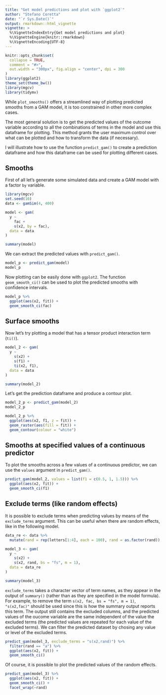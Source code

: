 ```yaml
---
title: "Get model predictions and plot with `ggplot2`"
author: "Stefano Coretta"
date: "`r Sys.Date()`"
output: rmarkdown::html_vignette
vignette: >
  %\VignetteIndexEntry{Get model predictions and plot}
  %\VignetteEngine{knitr::rmarkdown}
  %\VignetteEncoding{UTF-8}
---
```


```r
knitr::opts_chunk$set(
  collapse = TRUE,
  comment = "#>",
  out.width = "300px", fig.align = "center", dpi = 300
)
library(ggplot2)
theme_set(theme_bw())
library(mgcv)
library(tidymv)
```

While `plot_smooths()` offers a streamlined way of plotting predicted smooths from a GAM model, it is too constrained in other more complex cases.

The most general solution is to get the predicted values of the outcome variable according to all the combinations of terms in the model and use this dataframe for plotting.
This method grants the user maximum control over what can be plotted and how to transform the data (if necessary).

I will illustrate how to use the function `predict_gam()` to create a prediction dataframe and how this dataframe can be used for plotting different cases.

## Smooths

First of all let's generate some simulated data and create a GAM model with a factor `by` variable.

```r
library(mgcv)
set.seed(10)
data <- gamSim(4, 400)

model <- gam(
  y ~
    fac +
    s(x2, by = fac),
  data = data
)

summary(model)
```

We can extract the predicted values with `predict_gam()`.

```r
model_p <- predict_gam(model)
model_p
```

Now plotting can be easily done with `ggplot2`.
The function `geom_smooth_ci()` can be used to plot the predicted smooths with confidence intervals.

```r
model_p %>%
  ggplot(aes(x2, fit)) +
  geom_smooth_ci(fac)
```

## Surface smooths

Now let's try plotting a model that has a tensor product interaction term (`ti()`).

```r
model_2 <- gam(
  y ~
    s(x2) +
    s(f1) +
    ti(x2, f1),
  data = data
)

summary(model_2)
```

Let's get the prediction dataframe and produce a contour plot.

```r
model_2_p <- predict_gam(model_2)
model_2_p
```

```r
model_2_p %>%
  ggplot(aes(x2, f1, z = fit)) +
  geom_raster(aes(fill = fit)) +
  geom_contour(colour = "white")
```

## Smooths at specified values of a continuous predictor

To plot the smooths across a few values of a continuous predictor, we can use the `values` argument in `predict_gam()`.

```r
predict_gam(model_2, values = list(f1 = c(0.5, 1, 1.5))) %>%
  ggplot(aes(x2, fit)) +
  geom_smooth_ci(f1)
```

## Exclude terms (like random effects)

It is possible to exclude terms when predicting values by means of the `exclude_terms` argument.
This can be useful when there are random effects, like in the following model.

```r
data_re <- data %>%
  mutate(rand = rep(letters[1:4], each = 100), rand = as.factor(rand))

model_3 <- gam(
  y ~
    s(x2) +
    s(x2, rand, bs = "fs", m = 1),
  data = data_re
)

summary(model_3)
```

`exclude_terms` takes a character vector of term names, as they appear in the output of `summary()` (rather than as they are specified in the model formula).
For example, to remove the term `s(x2, fac, bs = "fs", m = 1)`, `"s(x2,fac)"` should be used since this is how the summary output reports this term.
The output still contains the excluded columns, and the predicted values of the oucome variable are the same independent of the value the excluded terms (the predicted values are repeated for each value of the excluded terms).
We can filter the predicted dataset by chosing any value or level of the excluded terms.

```r
predict_gam(model_3, exclude_terms = "s(x2,rand)") %>%
  filter(rand == "a") %>%
  ggplot(aes(x2, fit)) +
  geom_smooth_ci()
```

Of course, it is possible to plot the predicted values of the random effects.

```r
predict_gam(model_3) %>%
  ggplot(aes(x2, fit)) +
  geom_smooth_ci() +
  facet_wrap(~rand)
```
